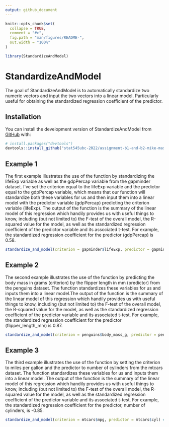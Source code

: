 ```yaml
---
output: github_document
---
```


<!-- README.md is generated from README.Rmd. Please edit that file -->

```r
knitr::opts_chunk$set(
  collapse = TRUE,
  comment = "#>",
  fig.path = "man/figures/README-",
  out.width = "100%"
)

library(StandardizeAndModel)
```

# StandardizeAndModel

<!-- badges: start -->
<!-- badges: end -->

The goal of StandardizeAndModel is to automatically standardize two numeric vectors and input the two vectors into a linear model. Particularly useful for obtaining the standardized regression coefficient  of the predictor.

## Installation

You can install the development version of StandardizeAndModel from [GitHub](https://github.com/) with:

```r
# install.packages("devtools")
devtools::install_github("stat545ubc-2022/assignment-b1-and-b2-mike-mask/StandardizeAndModel", ref = "0.1.0")
```

## Example 1

The first example illustrates the use of the function by standardizing the lifeExp variable as well as the gdpPercap variable from the gapminder dataset. I’ve set the criterion equal to the lifeExp variable and the predictor equal to the gdpPercap variable, which means that our function will standardize both these variables for us and then input them into a linear model with the predictor variable (gdpPercap) predicting the criterion variable (lifeExp). The output of the function is the summary of the linear model of this regression which handily provides us with useful things to know, including (but not limited to) the F-test of the overall model, the R-squared value for the model, as well as the standardized regression coefficient of the predictor variable and its associated t-test. For example, the standardized regression coefficient for the predictor (gdpPercap) is 0.58.

```r
standardize_and_model(criterion = gapminder$lifeExp, predictor = gapminder$gdpPercap) #using our new function, setting the criterion to lifeExp and predictor to gdpPercap to see if gdpPercap predicts lifeExp and obtain standardized regression coefficient etc
```

## Example 2

The second example illustrates the use of the function by predicting the body mass in grams (criterion) by the flipper length in mm (predictor) from the penguins dataset. The function standardizes these variables for us and inputs them into a linear model.The output of the function is the summary of the linear model of this regression which handily provides us with useful things to know, including (but not limited to) the F-test of the overall model, the R-squared value for the model, as well as the standardized regression coefficient of the predictor variable and its associated t-test. For example, the standardized regression coefficient for the predictor (flipper_length_mm) is 0.87.

```r
standardize_and_model(criterion = penguins$body_mass_g, predictor = penguins$flipper_length_mm) #using our new function by setting criterion to body_mass_g and predictor to flipper_length_mm to see if flipper length predicts body mass and obtain standardized regression coefficient etc
```

## Example 3

The third example illustrates the use of the function by setting the criterion to miles per gallon and the predictor to number of cylinders from the mtcars dataset. The function standardizes these variables for us and inputs them into a linear model. The output of the function is the summary of the linear model of this regression which handily provides us with useful things to know, including (but not limited to) the F-test of the overall model, the R-squared value for the model, as well as the standardized regression coefficient of the predictor variable and its associated t-test. For example, the standardized regression coefficient for the predictor, number of cylinders, is -0.85.

```r
standardize_and_model(criterion = mtcars$mpg, predictor = mtcars$cyl) #using our new function, setting criterion to mpg and predictor to cyl to see if number of cylinders predicts miles per gallon and obtain standardized regression coefficient etc
```


